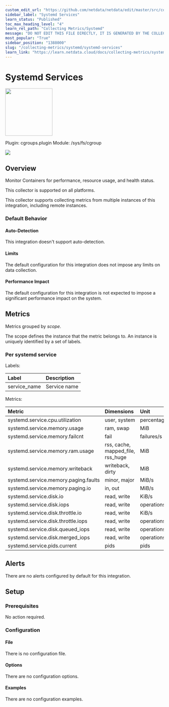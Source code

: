 ```yaml
---
custom_edit_url: "https://github.com/netdata/netdata/edit/master/src/collectors/cgroups.plugin/metadata.yaml"
sidebar_label: "Systemd Services"
learn_status: "Published"
toc_max_heading_level: "4"
learn_rel_path: "Collecting Metrics/Systemd"
message: "DO NOT EDIT THIS FILE DIRECTLY, IT IS GENERATED BY THE COLLECTOR'S metadata.yaml FILE"
most_popular: "True"
sidebar_position: "1388000"
slug: "/collecting-metrics/systemd/systemd-services"
learn_link: "https://learn.netdata.cloud/docs/collecting-metrics/systemd/systemd-services"
---
```



# Systemd Services


<img src="https://netdata.cloud/img/systemd.svg" width="150"/>


Plugin: cgroups.plugin
Module: /sys/fs/cgroup

<img src="https://img.shields.io/badge/maintained%20by-Netdata-%2300ab44" />

## Overview

Monitor Containers for performance, resource usage, and health status.



This collector is supported on all platforms.

This collector supports collecting metrics from multiple instances of this integration, including remote instances.


### Default Behavior

#### Auto-Detection

This integration doesn't support auto-detection.

#### Limits

The default configuration for this integration does not impose any limits on data collection.

#### Performance Impact

The default configuration for this integration is not expected to impose a significant performance impact on the system.


## Metrics

Metrics grouped by *scope*.

The scope defines the instance that the metric belongs to. An instance is uniquely identified by a set of labels.



### Per systemd service



Labels:

| Label      | Description     |
|:-----------|:----------------|
| service_name | Service name |

Metrics:

| Metric | Dimensions | Unit |
|:------|:----------|:----|
| systemd.service.cpu.utilization | user, system | percentage |
| systemd.service.memory.usage | ram, swap | MiB |
| systemd.service.memory.failcnt | fail | failures/s |
| systemd.service.memory.ram.usage | rss, cache, mapped_file, rss_huge | MiB |
| systemd.service.memory.writeback | writeback, dirty | MiB |
| systemd.service.memory.paging.faults | minor, major | MiB/s |
| systemd.service.memory.paging.io | in, out | MiB/s |
| systemd.service.disk.io | read, write | KiB/s |
| systemd.service.disk.iops | read, write | operations/s |
| systemd.service.disk.throttle.io | read, write | KiB/s |
| systemd.service.disk.throttle.iops | read, write | operations/s |
| systemd.service.disk.queued_iops | read, write | operations/s |
| systemd.service.disk.merged_iops | read, write | operations/s |
| systemd.service.pids.current | pids | pids |



## Alerts

There are no alerts configured by default for this integration.


## Setup

### Prerequisites

No action required.

### Configuration

#### File

There is no configuration file.
#### Options



There are no configuration options.

#### Examples
There are no configuration examples.


